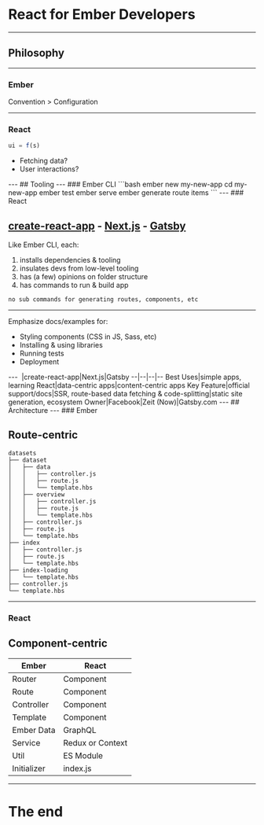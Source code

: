 
# React for Ember Developers
---
## Philosophy
---
### Ember

Convention > Configuration

---
### React
```js
ui = f(s)
```
<ul>
<Appear>
  <li>Fetching data?</li>
  <li>User interactions?</li>
</Appear>
</ul>
---
## Tooling
---
### Ember CLI
```bash
ember new my-new-app
cd my-new-app
ember test
ember serve
ember generate route items
```
---
### React

[create-react-app](https://github.com/facebook/create-react-app) - [Next.js](https://nextjs.org/) - [Gatsby](https://www.gatsbyjs.org/)
---

Like Ember CLI, each:
<ol>
  <Appear>
  <li>installs dependencies & tooling</li>
  <li>insulates devs from low-level tooling</li>
  <li>has (a few) opinions on folder structure</li>
  <li>has commands to run & build app</li>
  </Appear>
</ol>

```notes
no sub commands for generating routes, components, etc
```
---
Emphasize docs/examples for:
<ul>
  <Appear>
    <li>Styling components (CSS in JS, Sass, etc)</li>
    <li>Installing & using libraries</li>
    <li>Running tests</li>
    <li>Deployment</li>
  </Appear>
</ul>
---
&nbsp;|create-react-app|Next.js|Gatsby
--|--|--|--
Best Uses|simple apps, learning React|data-centric apps|content-centric apps
Key Feature|official support/docs|SSR, route-based data fetching & code-splitting|static site generation, ecosystem
Owner|Facebook|Zeit (Now)|Gatsby.com
---
## Architecture
---
### Ember

Route-centric
---
```
datasets
├── dataset
│   ├── data
│   │   ├── controller.js
│   │   ├── route.js
│   │   └── template.hbs
│   ├── overview
│   │   ├── controller.js
│   │   ├── route.js
│   │   └── template.hbs
│   ├── controller.js
│   ├── route.js
│   └── template.hbs
├── index
│   ├── controller.js
│   ├── route.js
│   └── template.hbs
├── index-loading
│   └── template.hbs
├── controller.js
└── template.hbs
```
---
### React

Component-centric
---
Ember|React
--|--
Router|Component
Route|Component
Controller|Component
Template|Component
Ember Data|GraphQL
Service|Redux or Context
Util|ES Module
Initializer|index.js
---
# The end
